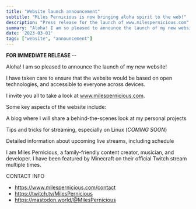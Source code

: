 ```yaml
---
title: "Website launch announcement"
subtitle: "Miles Pernicious is now bringing aloha spirit to the web!"
description: "Press release for the launch of www.milespernicious.com"
summary: "Aloha! I am so pleased to announce the launch of my new website! I have taken care to ensure that the website would be..."
date: '2023-03-01'
tags: ["website", "announcement"]
---
```


**FOR IMMEDIATE RELEASE --**

Aloha! I am so pleased to announce the launch of my new website!

I have taken care to ensure that the website would be based on open technologies, and accessible to everyone across devices.

I invite you all to take a look at www.milespernicious.com.

Some key aspects of the website include:

A blog where I will share a behind-the-scenes look at my personal projects

Tips and tricks for streaming, especially on Linux (*COMING SOON*)

Detailed information about upcoming live streams, including schedule

I am Miles Pernicious, a family-friendly content creator, musician, and developer. I have been featured by Minecraft on their official Twitch stream multiple times.

CONTACT INFO

* https://www.milespernicious.com/contact
* https://twitch.tv/MilesPernicious
* https://mastodon.world/@MilesPernicious

